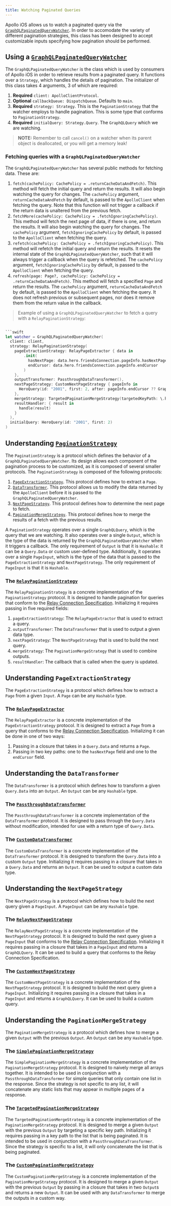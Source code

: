 ```yaml
---
title: Watching Paginated Queries
---
```


Apollo iOS allows us to watch a paginated query via the [`GraphQLPaginatedQueryWatcher`](https://www.apollographql.com/docs/ios/docc/documentation/apollo/graphqlpaginatedquerywatcher). In order to accomodate the variety of different pagination strategies, this class has been designed to accept customizable inputs specifying how pagination should be performed.

## Using a [`GraphQLPaginatedQueryWatcher`](https://www.apollographql.com/docs/ios/docc/documentation/apollo/graphqlpaginatedquerywatcher)

The `GraphQLPaginatedQueryWatcher` is the class which is used by consumers of Apollo iOS in order to retrieve results from a paginated query. It functions over a `Strategy`, which handles the details of pagination. The initializer of this class takes 4 arguments, 3 of which are required:

1. **Required**  `client: ApolloClientProtocol`.
2. **Optional** `callbackQueue: DispatchQueue`. Defaults to `main`.
3. **Required** `strategy: Strategy`. This is the `PaginationStrategy` that the watcher employs to handle pagination. This is some type that conforms to `PaginationStrategy`.
4. **Required** `initialQuery: Strategy.Query`. The `GraphQLQuery` which we are watching.

> **NOTE:** Remember to call `cancel()` on a watcher when its parent object is deallocated, or you will get a memory leak!

### Fetching queries with a `GraphQLPaginatedQueryWatcher`

The `GraphQLPaginatedQueryWatcher` has several public methods for fetching data. These are:

1. `fetch(cachePolicy: CachePolicy = .returnCacheDataAndFetch)`. This method will fetch the initial query and return the results. It will also begin watching the query for changes. The `cachePolicy` argument, `returnCacheDataAndFetch` by default, is passed to the `ApolloClient` when fetching the query. Note that this function will not trigger a callback if the return data is unaltered from the previous fetch.
2. `fetchMore(cachePolicy: CachePolicy = .fetchIgnoringCachePolicy)`. This method will fetch the next page of data, if there is one, and return the results. It will also begin watching the query for changes. The `cachePolicy` argument, `fetchIgnoringCachePolicy` by default, is passed to the `ApolloClient` when fetching the query.
3. `refetch(cachePolicy: CachePolicy = .fetchIgnoringCachePolicy)`. This method will refetch the initial query and return the results. It resets the internal state of the `GraphQLPaginatedQueryWatcher`, such that it will always trigger a callback when the query is refetched. The `cachePolicy` argument, `fetchIgnoringCachePolicy` by default, is passed to the `ApolloClient` when fetching the query.
4. `refresh(page: Page?, cachePolicy: CachePolicy = .returnCacheDataAndFetch)`. This method will fetch a specified `Page` and return the results. The `cachePolicy` argument, `returnCacheDataAndFetch` by default, is passed to the `ApolloClient` when fetching the query. It does not refresh previous or subsequent pages, nor does it remove them from the return value in the callback.

> Example of using a `GraphQLPaginatedQueryWatcher` to fetch a query with a `RelayPaginationStrategy`:

```swift

```swift
let watcher = GraphQLPaginatedQueryWatcher(
  client: client,
  strategy: RelayPaginationStrategy(
    pageExtractionStrategy: RelayPageExtractor { data in
        .init(
          hasNextPage: data.hero.friendsConnection.pageInfo.hasNextPage,
          endCursor: data.hero.friendsConnection.pageInfo.endCursor
        )
    },
    outputTransformer: PassthroughDataTransformer(),
    nextPageStrategy: CustomNextPageStrategy { pageInfo in
      HeroQuery(id: "2001", first: 2, after: pageInfo.endCursor ?? GraphQLNullable<String>.null)
    },
    mergeStrategy: TargetedPaginationMergeStrategy(targetedKeyPath: \.hero.friendsConnection.friends),
    resultHandler: { result in
      handle(result)
    }
  ),
  initialQuery: HeroQuery(id: "2001", first: 2)
)
```

## Understanding [`PaginationStrategy`](https://www.apollographql.com/docs/ios/docc/documentation/apollo/paginationstrategy)

The `PaginationStrategy` is a protocol which defines the behavior of a `GraphQLPaginatedQueryWatcher`. Its design allows each component of the pagination process to be customized, as it is composed of several smaller protocols. The `PaginationStrategy` is composed of the following protocols:

1. [`PageExtractionStrategy`](https://www.apollographql.com/docs/ios/docc/documentation/apollo/pageextractionstrategy).  This protocol defines how to extract a `Page`.
2. [`DataTransformer`](https://www.apollographql.com/docs/ios/docc/documentation/apollo/datatransformer). This protocol allows us to modify the data returned by the `ApolloClient` before it is passed to the `GraphQLPaginatedQueryWatcher`.
3. [`NextPageStrategy`](https://www.apollographql.com/docs/ios/docc/documentation/apollo/nextpagestrategy). This protocol defines how to determine the next page to fetch.
4. [`PaginationMergeStrategy`](https://www.apollographql.com/docs/ios/docc/documentation/apollo/paginationmergestrategy). This protocol defines how to merge the results of a fetch with the previous results.

A `PaginationStrategy` operates over a single `GraphQLQuery`, which is the query that we are watching. It also operates over a single `Output`, which is the type of the data is returned by the `GraphQLPaginatedQueryWatcher` when it triggers a callback. The only requirement of `Output` is that it is `Hashable`: it can be a `Query.Data` or custom user-defined type. Additionally, it operates over a single `PageInput`, which is the type of the data that is passed to the `PageExtractionStrategy` and `NextPageStrategy`. The only requirement of `PageInput` is that it is `Hashable`.

### The [`RelayPaginationStrategy`](https://www.apollographql.com/docs/ios/docc/documentation/apollo/relaypaginationstrategy)

The `RelayPaginationStrategy` is a concrete implementation of the `PaginationStrategy` protocol. It is designed to handle pagination for queries that conform to the [Relay Connection Specification](https://relay.dev/graphql/connections.htm). Initializing it requires passing in five required fields:

1. `pageExtractionStrategy`: The `RelayPageExtractor` that is used to extract a query.
2. `outputTransformer`: The `DataTransformer` that is used to output a given data type.
3. `nextPageStrategy`: The `NextPageStrategy` that is used to build the next query.
4. `mergeStrategy`: The `PaginationMergeStrategy` that is used to combine outputs.
5. `resultHandler`: The callback that is called when the query is updated.

## Understanding `PageExtractionStrategy`

The `PageExtractionStrategy` is a protocol which defines how to extract a `Page` from a given `Input`. A `Page` can be any `Hashable` type.

### The [`RelayPageExtractor`](https://www.apollographql.com/docs/ios/docc/documentation/apollo/relaypageextractor)

The `RelayPageExtractor` is a concrete implementation of the `PageExtractionStrategy` protocol. It is designed to extract a `Page` from a query that conforms to the [Relay Connection Specification](https://relay.dev/graphql/connections.htm). Initializing it can be done in one of two ways:

1. Passing in a closure that takes in a `Query.Data` and returns a `Page`.
2. Passing in two key paths: one to the `hasNextPage` field and one to the `endCursor` field.

## Understanding the `DataTransformer`

The `DataTransformer` is a protocol which defines how to transform a given `Query.Data` into an `Output`. An `Output` can be any `Hashable` type.

### The [`PassthroughDataTransformer`](https://www.apollographql.com/docs/ios/docc/documentation/apollo/passthroughdatatransformer)

The `PassthroughDataTransformer` is a concrete implementation of the `DataTransformer` protocol. It is designed to pass through the `Query.Data` without modification, intended for use with a return type of `Query.Data`. 

### The [`CustomDataTransformer`](https://www.apollographql.com/docs/ios/docc/documentation/apollo/customdatatransformer)

The `CustomDataTransformer` is a concrete implementation of the `DataTransformer` protocol. It is designed to transform the `Query.Data` into a custom `Output` type. Initializing it requires passing in a closure that takes in a `Query.Data` and returns an `Output`. It can be used to output a custom data type. 

## Understanding the `NextPageStrategy`

The `NextPageStrategy` is a protocol which defines how to build the next query given a `PageInput`. A `PageInput` can be any `Hashable` type.

### The [`RelayNextPageStrategy`](https://www.apollographql.com/docs/ios/docc/documentation/apollo/relaynextpagestrategy)

The `RelayNextPageStrategy` is a concrete implementation of the `NextPageStrategy` protocol. It is designed to build the next query given a `PageInput` that conforms to the [Relay Connection Specification](https://relay.dev/graphql/connections.htm). Initializing it requires passing in a closure that takes in a `PageInput` and returns a `GraphQLQuery`. It can be used to build a query that conforms to the Relay Connection Specification.

### The [`CustomNextPageStrategy`](https://www.apollographql.com/docs/ios/docc/documentation/apollo/customnextpagestrategy)

The `CustomNextPageStrategy` is a concrete implementation of the `NextPageStrategy` protocol. It is designed to build the next query given a `PageInput`. Initializing it requires passing in a closure that takes in a `PageInput` and returns a `GraphQLQuery`. It can be used to build a custom query.

## Understanding the `PaginationMergeStrategy`

The `PaginationMergeStrategy` is a protocol which defines how to merge a given `Output` with the previous `Output`. An `Output` can be any `Hashable` type.

### The [`SimplePaginationMergeStrategy`](https://www.apollographql.com/docs/ios/docc/documentation/apollo/simplepaginationmergestrategy)

The `SimplePaginationMergeStrategy` is a concrete implementation of the `PaginationMergeStrategy` protocol. It is designed to naively merge all arrays together. It is intended to be used in conjunction with a `PassthroughDataTransformer` for simple queries that only contain one list in the response. Since the strategy is not specific to any list, it will concatenate any static lists that may appear in multiple pages of a response. 

### The [`TargetedPaginationMergeStrategy`](https://www.apollographql.com/docs/ios/docc/documentation/apollo/targetedpaginationmergestrategy)

The `TargetedPaginationMergeStrategy` is a concrete implementation of the `PaginationMergeStrategy` protocol. It is designed to merge a given `Output` with the previous `Output` by targeting a specific key path. Initializing it requires passing in a key path to the list that is being paginated. It is intended to be used in conjunction with a `PassthroughDataTransformer`. Since the strategy is specific to a list, it will only concatenate the list that is being paginated.

### The [`CustomPaginationMergeStrategy`](https://www.apollographql.com/docs/ios/docc/documentation/apollo/custompaginationmergestrategy)

The `CustomPaginationMergeStrategy` is a concrete implementation of the `PaginationMergeStrategy` protocol. It is designed to merge a given `Output` with the previous `Output` by passing in a closure that takes in two `Output`s and returns a new `Output`. It can be used with any `DataTransformer` to merge the outputs in a custom way.
